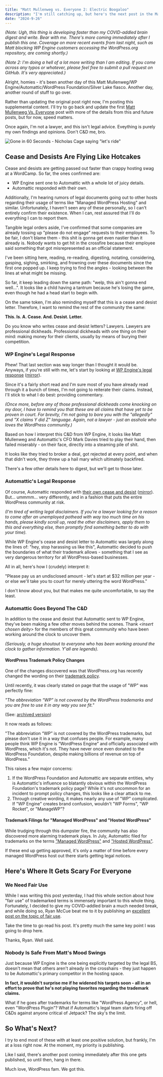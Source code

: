 ```yaml
---
title: "Matt Mullenweg vs. Everyone 2: Electric Boogaloo"
description: "I'm still catching up, but here's the next post in the Matt vs Everyone fiasco."
date: "2024-9-26"
---
```


_(Note: Ugh, this thing is developing faster than my COVID-addled brain digest and write. Bear with me. There's more coming immediately after I publish this one. Coverage on more recent events from last night, such as Matt blocking WP Engine customers accessing the WordPress.org repository, are coming shortly.)_

_(Note 2: I'm doing a hell of a lot more writing than I am editing. If you come across any typos or whatever, please feel free to submit a pull request on GitHub. It's very appreciated.)_

Alright, homies - it's been another day of this Matt Mullenweg/WP Engine/Automattic/WordPress Foundation/Silver Lake fiasco. Another day, another round of stuff to go over.

Rather than updating the original post right now, I'm posting this supplemental content. I'll try to go back and update the first [Matt Mullenweg Vs. Everyone](/blog/matt-v-everyone) post with more of the details from this and future posts, but for now, speed matters.

Once again, I'm not a lawyer, and this isn't legal advice. Eveything is purely my own findings and opinions. Don't C&D me, bro.

![Gone in 60 Seconds - Nicholas Cage saying "let's ride"](../../images/gone-in-60-seconds-lets-ride-animated.gif)

## Cease and Desists Are Flying Like Hotcakes

Cease and desists are getting passed out faster than crappy hosting swag at a WordCamp. So far, the ones confirmed are:

- WP Engine sent one to Automattic with a whole lot of juicy details.
- Automattic responded with their own.

Additionally, I'm hearing rumors of legal documents going out to other hosts regarding their usage of terms like "Managed WordPress Hosting" and similar. Unfortunately, I haven't seen any of these personally, so I can't entirely confirm their existence. When I can, rest assured that I'll do everything I can to report them.

Tangible legal orders aside, I've confirmed that some companies are already tossing up "please do not engage" requests to their employees. To be fair, I don't blame them - this shit is gonna get even nastier than it already is. Nobody wants to get hit in the crossfire because their employee said something that got misrepresented as an official statement.

I've been sitting here, reading, re-reading, digesting, notating, considering, gasping, sighing, smirking, and frowning over these documents since the first one popped up. I keep trying to find the angles - looking between the lines at what might be missing.

So far, it keep leading down the same path: "welp, this ain't gonna end well...". It looks like a child having a tantrum because he's losing the game, even though he had a head start to begin with.

On the same token, I'm also reminding myself that this is a cease and desist letter. Therefore, I want to remind the rest of the community the same:

**This. Is. A. Cease. And. Desist. Letter.**

Do you know who writes cease and desist letters? Lawyers. Lawyers are professional dickheads. Professional dickheads with one thing on their mind: making money for their clients, usually by means of burying their competition.

### WP Engine's Legal Response

Phew! That last section was way longer than I thought it would be. Anyways, if you're still with me, let's start by looking at [WP Engine's legal response](https://wpengine.com/wp-content/uploads/2024/09/Cease-and-Desist-Letter-to-Automattic-and-Request-to-Preserve-Documents-Sent.pdf) ([mirror](https://web.archive.org/web/20240924000543/https://wpengine.com/wp-content/uploads/2024/09/Cease-and-Desist-Letter-to-Automattic-and-Request-to-Preserve-Documents-Sent.pdf)).

Since it's a fairly short read and I'm sure most of you have already read through it a bunch of times, I'm not going to reiterate their claims. Instead, I'll stick to what I do best: providing commentary.

_(Once more, before any of those professional dickheads come knocking on my door, I have to remind you that these are all claims that have yet to be proven in court. For brevity, I'm not going to bore you with the "allegedly" and "X claims Y did Z" language. Again, not a lawyer - just an asshole who loves the WordPress community.)_

Based on how I interpret this C&D from WP Engine, it looks like Matt Mullenweg and Automattic's CFO Mark Davies tried to play their hand, then failed miserably - on their face, directly into a steaming pile of shit.

It looks like they tried to broker a deal, got rejected at every point, and when that didn't work, they threw up a hail mary which ultimately backfired.

There's a few other details here to digest, but we'll get to those later.

### Automattic's Legal Response

Of course, Automattic responded with [their own cease and desist](https://automattic.com/2024/wp-engine-cease-and-desist.pdf) ([mirror](https://web.archive.org/web/20240925004750/https://automattic.com/2024/wp-engine-cease-and-desist.pdf)). But... ummmm... very differently, and in a fashion that puts the entire WordPress community at risk.

_(I'm tired of writing legal disclaimers. If you're a lawyer looking for a reason to come after an unemployed pothead with way too much time on his hands, please kindly scroll up, read the other disclaimers, apply them to this and everything else, then promptly find something better to do with your time)._

While WP Engine's cease and desist letter to Automattic was largely along the lines of: "hey, stop harassing us like this", Automattic decided to push the boundaries of what their trademark allows - something that I see as very dangerous territory for all WordPress-based businesses.

All in all, here's how I (crudely) interpret it:

"Please pay us an undisclosed amount - let's start at $32 million per year - or else we'll take you to court for merely uttering the word WordPress."

I don't know about you, but that makes me quite uncomfortable, to say the least.

### Automattic Goes Beyond The C&D

In addition to the cease and desist that Automattic sent to WP Engine, they've been making a few other moves behind the scenes. Thank _\<insert chosen deity\>_ for the members of this great community who have been working around the clock to uncover them.

_(Seriously, a huge shoutout to everyone who has been working around the clock to gather information. Y'all are legends)._

#### WordPress Trademark Policy Changes

One of the changes discovered was that WordPress.org has recently changed the wording on their [trademark policy](https://wordpressfoundation.org/trademark-policy/).

Until recently, it was clearly stated on page that the usage of "WP" was perfectly fine:

_"The abbreviation “WP” is not covered by the WordPress trademarks and you are free to use it in any way you see fit."_

(See: [archived version](https://web.archive.org/web/20240924024555/https://wordpressfoundation.org/trademark-policy/))

It now reads as follows:

"The abbreviation “WP” is not covered by the WordPress trademarks, but please don't use it in a way that confuses people. For example, many people think WP Engine is “WordPress Engine” and officially associated with WordPress, which it's not. They have never once even donated to the WordPress Foundation, despite making billions of revenue on top of WordPress."

This raises a few major concerns:

1. If the WordPress Foundation and Automattic are separate entities, why is Automattic's influence so blatantly obvious within the WordPress Foundation's trademark policy page? While it's not uncommon for an incident to prompt policy changes, this looks like a clear attack to me.
2. Through creative wording, it makes nearly any use of "WP" complicated. If "WP Engine" creates brand confusion, wouldn't "WP Forms", "WP Rocket", or "ManageWP"?

#### Trademark Filings for "Managed WordPress" and "Hosted WordPress"

While trudging through this dumpster fire, the community has also discovered more alarming trademark plays. In July, Automattic filed for trademarks on the terms ["Managed WordPress"](https://tsdr.uspto.gov/#caseNumber=98646183&caseSearchType=US_APPLICATION&caseType=DEFAULT&searchType=statusSearch) and ["Hosted WordPress"](https://tsdr.uspto.gov/#caseNumber=98646185&caseSearchType=US_APPLICATION&caseType=DEFAULT&searchType=statusSearch).

If these end up getting approved, it's only a matter of time before every managed WordPress host out there starts getting legal notices.

## Here's Where It Gets Scary For Everyone

### We Need Fair Use

While I was writing this post yesterday, I had this whole section about how "fair use" of trademarked terms is immensely important to this whole thing. Fortunately, I decided to give my COVID-addled brain a much needed break, and while doing so, Ryan McCue beat me to it by publishing an [excellent post on the topic of fair use](https://journal.rmccue.io/431/wp-engine-must-win/).

Take the time to go read his post. It's pretty much the same key point I was going to drop here.

Thanks, Ryan. Well said.

### Nobody Is Safe From Matt's Mood Swings

Just because WP Engine is the one being explicitly targeted by the legal BS, doesn't mean that others aren't already in the crosshairs - they just happen to be Automattic's primary competitor in the hosting space.

**In fact, it wouldn't surprise me if he widened his targets soon - all in an effort to prove that he's not playing favorites regarding the trademark claims.**

What if he goes after trademarks for terms like "WordPress Agency", or hell, even "WordPress Plugin"? What if Automattic's legal team starts firing off C&Ds against anyone critical of Jetpack? The sky's the limit.

## So What's Next?

I try to end most of these with at least one positive solution, but frankly, I'm at a loss right now. At the moment, my priority is publishing.

Like I said, there's another post coming immediately after this one gets published, so until then, hang in there.

Much love, WordPress fam. We got this.
